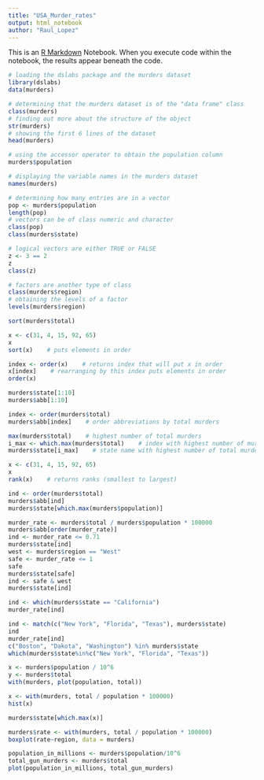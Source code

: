```yaml
---
title: "USA_Murder_rates"
output: html_notebook
author: "Raul_Lopez"
---
```



This is an [R Markdown](http://rmarkdown.rstudio.com) Notebook. When you execute code within the notebook, the results appear beneath the code. 

```r
# loading the dslabs package and the murders dataset
library(dslabs)
data(murders)
```

```r
# determining that the murders dataset is of the "data frame" class
class(murders)
# finding out more about the structure of the object
str(murders)
# showing the first 6 lines of the dataset
head(murders)
```

```r
# using the accessor operator to obtain the population column
murders$population

# displaying the variable names in the murders dataset
names(murders)
```

```r
# determining how many entries are in a vector
pop <- murders$population
length(pop)
# vectors can be of class numeric and character
class(pop)
class(murders$state)
```

```r
# logical vectors are either TRUE or FALSE
z <- 3 == 2
z
class(z)
```

```r
# factors are another type of class
class(murders$region)
# obtaining the levels of a factor
levels(murders$region)
```

```r
sort(murders$total)
```

```r

x <- c(31, 4, 15, 92, 65)
x
sort(x)    # puts elements in order
```

```r
index <- order(x)    # returns index that will put x in order
x[index]    # rearranging by this index puts elements in order
order(x)
```

```r
murders$state[1:10]
murders$abb[1:10]

index <- order(murders$total)
murders$abb[index]    # order abbreviations by total murders
```

```r
max(murders$total)    # highest number of total murders
i_max <- which.max(murders$total)    # index with highest number of murders
murders$state[i_max]    # state name with highest number of total murders
```
```r
x <- c(31, 4, 15, 92, 65)
x
rank(x)    # returns ranks (smallest to largest)
```

```r
ind <- order(murders$total) 
murders$abb[ind] 
murders$state[which.max(murders$population)]
```

```r
murder_rate <- murders$total / murders$population * 100000
murders$abb[order(murder_rate)]
ind <- murder_rate <= 0.71
murders$state[ind]
west <- murders$region == "West"
safe <- murder_rate <= 1
safe
murders$state[safe]
ind <- safe & west
murders$state[ind]
```
```r
ind <- which(murders$state == "California")
murder_rate[ind]
```
```r
ind <- match(c("New York", "Florida", "Texas"), murders$state)
ind
murder_rate[ind]
c("Boston", "Dakota", "Washington") %in% murders$state
which(murders$state%in%c("New York", "Florida", "Texas"))
```
```r
x <- murders$population / 10^6
y <- murders$total
with(murders, plot(population, total))
```
```r
x <- with(murders, total / population * 100000)
hist(x)
```

```r
murders$state[which.max(x)]
```

```r
murders$rate <- with(murders, total / population * 100000)
boxplot(rate~region, data = murders)
```

```r
population_in_millions <- murders$population/10^6
total_gun_murders <- murders$total
plot(population_in_millions, total_gun_murders)
```






